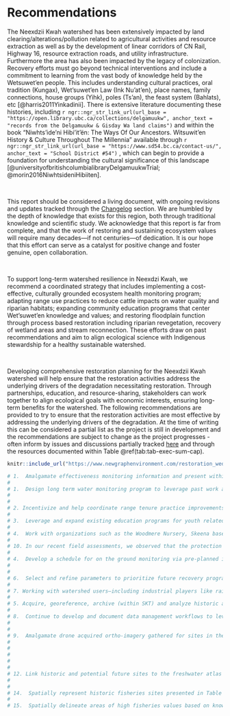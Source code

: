 # Recommendations
The Neexdzii Kwah watershed  has been extensively impacted by land clearing/alterations/pollution related to agricultural 
activities and resource extraction as well as by the development of linear corridors of CN Rail, Highway 16, resource 
extraction roads, and utility infrastructure.  Furthermore the area
has also been impacted by the legacy of colonization. Recovery efforts must go beyond technical interventions and include a 
commitment to learning from the vast body of knowledge held by the Wetsuwet'en people. This includes understanding cultural 
practices, oral tradition (Kungax), Wet'suwet'en Law (Ink Nu'at'en), place names, family connections, house groups (Yihk), 
poles (Ts'an), the feast system (Bahlats), etc [@harris2011Yinkadinii]. There is extensive literature documenting these 
histories, including `r ngr::ngr_str_link_url(url_base = "https://open.library.ubc.ca/collections/delgamuukw", anchor_text = "records from the Delgamuukw & Gisday Wa land claims")`  and within the book "Niwhts’ide’ni Hibi’it’ën: The Ways Of Our Ancestors. Witsuwit’en History & Culture 
Throughout The Millennia" available through  `r ngr::ngr_str_link_url(url_base = "https://www.sd54.bc.ca/contact-us/", anchor_text = "School District #54")`
, which can begin to provide a foundation for understanding the cultural significance of this landscape [@universityofbritishcolumbialibraryDelgamuukwTrial; @morin2016NiwhtsideniHibiiten].

<br>

This report should be considered a living document, with ongoing revisions and updates tracked through the [Changelog](#Changelog) section. 
We are humbled by the depth of knowledge that exists for this region, both through traditional knowledge and scientific study. 
We acknowledge that this report is far from complete, and that the work of restoring and sustaining ecosystem values will 
require many decades—if not centuries—of dedication. It is our hope that this effort can serve as a catalyst for positive 
change and foster genuine, open collaboration. 

<br>

To support long-term watershed resilience in Neexdzi Kwah, we recommend a coordinated strategy that includes implementing a cost-effective, culturally grounded ecosystem health monitoring program; adapting range use practices to reduce cattle impacts on water quality and riparian habitats; expanding community education programs that center Wet’suwet’en knowledge and values; and restoring floodplain function through process based restoration including riparian revegetation, recovery of wetland areas and stream reconnection. These efforts draw on past recommendations and aim to align ecological science with Indigenous stewardship for a healthy sustainable watershed.

<br>

Developing comprehensive restoration planning for the Neexdzii Kwah watershed will help ensure that the restoration activities address the underlying drivers of the degradation necessitating restoration. Through partnerships, education, and resource-sharing, stakeholders can work together to align ecological goals with economic interests, ensuring long-term benefits for the watershed. The following recommendations are provided to try to ensure that the restoration activities are most effective by addressing the underlying drivers of the degradation. At the time of writing this can be considered a partial list as the project is still in development and the recommendations are subject to change as the project progresses - often inform by issues and discussions partially tracked [here](https://github.com/NewGraphEnvironment/restoration_wedzin_kwa_2024/issues) and through the resources documented within Table \@ref(tab:tab-exec-sum-cap).

```r
knitr::include_url("https://www.newgraphenvironment.com/restoration_wedzin_kwa_2024_recomendations/", height = "800px")
```


```r
# 1.  Amalgamate effectiveness monitoring information and present within online reporting to facilitate adaptive management through sharing and review. Evolve program to leverage past monitoring methodology and data include an updated monitoring schedule, monitoring objectives, and methods. Methodology using Watershed Restoration Procedures - Routine effectiveness evaluation procedures and riparian inventory techniques ([LMH25](https://www.for.gov.bc.ca/hfd/pubs/Docs/Lmh/Lmh25/Lmh25_ed2_(2010).pdf) - percent cover by structural stage, species composition, etc.) could be utilized using pre-built digital forms served to field teams from the collaborative GIS project.
# 
# 1.  Design long term water monitoring program to leverage past work and attempt to quantify upstream water quality impacts via tools such as [CABIN](https://www.canada.ca/en/environment-climate-change/services/canadian-aquatic-biomonitoring-network/resources.html) sampling program [@canada2008CanadianAquatic], 5 sample in 30 day water quality sampling during both high and low flow periods [@wlrs2024BritishColumbia; @moe2024BritishColumbia], continuation/expansion of [temperature monitoring](https://public.tableau.com/app/profile/skeena.knowledge.trust/viz/UBRWaterTemperatureMonitoringDashboardDraft/UBRWaterTemp_Dashboard) [@skeenaknowledgetrustUBRWater, @westcott2022UpperBulkleya], quantify amounts of water withdrawn by licensees in the upper Bulkley catchment during the April to September low flow period, etc).  Importantly, careful consideration of how to implement water quality program recommendations from  @price2014UpperBulkleya, @oliver2020Analysis2017 and @westcott2022UpperBulkleya during this process is also recommended.
# 
# 
# 2. Incentivize and help coordinate range tenure practice improvements (off-site watering, rotational field use, riparian exclusion, monitoring, range use plan updates that reduce cattle load, range stewardship planning that includes "red" zones for cattle exclusion, etc.) to reduce cattle impacts on riparian and water quality values.  Cattle waste loading to tributary and mainstem habitats is of paramount concern as water quality degradation due to high biological oxygen demand related to nutrient loading will undermine the ability of aquatic life to recover from cumulative impacts in the watershed.
# 
# 3.  Leverage and expand existing education programs for youth related to watershed health and cultural/ecosystem significance of fish/riparian/wildlife values to provide outreach for all school aged and post-secondary students in the greater Skeena region.
# 
# 4.  Work with organizations such as the Woodmere Nursery, Skeena based "Seed the North", knowledge holders and others to develop a local seed collection and propagation program to increase capacity for floodplain revegetation that can be scaled up to meet the challenges faced by historic removal of these native vegetation communities.
# 
# 10. In our recent field assessments, we observed that the protection of road and rail infrastructure through streambank armoring is not adequately incorporating best practices for vegetating riprap, soft armouring where possible and establishing/restoring effective riparian buffers. This oversight can significantly impact watershed health and biodiversity. To address this issue, we recommend collaborating with relevant stakeholders to advocate for the documentation, evolution, and dissemination of best practices related to streambank armoring.
# 
# 4.  Develop a schedule for on the ground monitoring via pre-planned instream surveys (walks) of mainstem and tributary habitats and riparian recovery/monitoring. Map these "trail" systems and document values within them. Increasing the presence of First Nation representatives, environmental practitioners and regulators within valuable streams within the Neexdzi Kwa watershed - regardless of land ownership - will help educate surveyors on the current state of these systems, provide information regarding recovery effort results and incentivize responsible land management by landowners/managers in the region.
# 
# 
# 6.  Select and refine parameters to prioritize future recovery program type (ex. water quality monitoring, range management program, education initiative, riparian vegetation recovery, expanded seed collection/propogation program, erosion protection, etc.) and allocate available dollars accordingly.  After financial and capacity resources are delineated by recovery program type - select parameters, and weight a ranking system for each to inform prioritization of specific sites within each recovery program. For physical actions such as riparian fencing for cattle exclusion, riparian/floodplain vegetation recovery and erosion protection include prioritization criteria that incorporates the amount of riparian/floodplain area available for recovery (ie. the wider the buffer available for meaningful native floodplain vegetation community establishment -  the higher the priority for investment).  Utilize established standards when possible such as the [Riparian Areas Protection Regulation](https://www2.gov.bc.ca/gov/content/environment/plants-animals-ecosystems/fish/aquatic-habitat-management/riparian-areas-regulation) and the [Riparian Management Area Guidebook](https://www2.gov.bc.ca/gov/content/industry/forestry/managing-our-forest-resources/silviculture/silvicultural-systems/silviculture-guidebooks/riparian-management-area-guidebook) [@ministryofforests1995RiparianManagement].
# 
# 7. Working with watershed users—including industrial players like railways and highways, as well as landowners and range tenure holders—is essential for promoting water retention through beaver activity. The Beaver Restoration Assessment Tool (BRAT) can guide efforts by identifying areas where beaver activity can optimize water retention and flow regulation. Beavers are natural ecosystem engineers; their dams slow water flow, enhance groundwater recharge, and reduce flood risks, while also improving water quality by trapping sediments and filtering pollutants. Providing incentives to landowners and tenure holders to support water retention on the landscape can help catalyze beaver influenced wetlands throughout the watershed addressing potential land use conflicts while aligning ecological goals with economic interests.
# 
# 5. Acquire, georeference, archive (within SKT) and analyze historic aerial imagery for the Neexdzii Kwah watershed and compare with recent orthoimagery and/or LiDAR data to quantify historic changes in stream morphology and floodplain extent resulting in loss of quantity and quality of water and fish habitat while highlighting areas of historic dredging, realignment, and floodplain disconnections due to infrastructure, to guide future restoration efforts. Script all analysis when possible to facilitate reproducibility and sharing of the analysis.
# 
# 8.  Continue to develop and document data management workflows to leverage existing established data storage systems to retrieve data from and load to and build capacity for all interested to do the same. Established data storage systems include the [BC Data Catalogue](https://catalogue.data.gov.bc.ca/), the [Skeena Salmon Data Centre](https://data.skeenasalmon.info/), [NuSEDS-New Salmon Escapement Database System](https://open.canada.ca/data/en/dataset/c48669a3-045b-400d-b730-48aafe8c5ee6) and [bcfishpass](https://github.com/smnorris/bcfishpass/tree/main/data)
# 
# 
# 9.  Amalgamate drone acquired ortho-imagery gathered for sites in the Neexdzii Kwah watershed, store as Cloud Optimized Geotiffs on a cloud service provider and link to the imagery via the collaborative GIS project. Orthoimagery has been gathered for past monitoring of historic restoration sites as well as part of fish passage restoration planning efforts.
# 
# 
# 
# 
# 
# 12. Link historic and potential future sites to the freshwater atlas using the linear feature id of stream segments and conduct watershed drainage area analysis for individual stream segments (or portions of steram segments) so that this area can be tied to other GIS and user input parameters. Functions kept in [fwapg](https://github.com/smnorris/fwapg), [fwapgr](https://github.com/poissonconsulting/fwapgr), [fwatlasbc](https://github.com/poissonconsulting/fwatlasbc) and custom function developed for this project can be used. Results from this can be compared to other methods for determining project setbacks from the high water mark such as the [Riparian Areas Protection Regulation](https://www2.gov.bc.ca/gov/content/environment/plants-animals-ecosystems/fish/aquatic-habitat-management/riparian-areas-regulation) and the [Riparian Management Area Guidebook](https://www2.gov.bc.ca/gov/content/industry/forestry/managing-our-forest-resources/silviculture/silvicultural-systems/silviculture-guidebooks/riparian-management-area-guidebook) [@ministryofforests1995RiparianManagement].
# 
# 
# 14.  Spatially represent historic fisheries sites presented in Table \@ref(tab:tab-hist-sites) so the option is available that potential areas of restoration can be ranked according to their proximity to these sites.
# 
# 15.  Spatially delineate areas of high fisheries values based on known spawning and rearing habitat for fish species of interest. Where data gaps exist - develop study plans to understand where this high value habitat is and quantify its value for fish species of interest through standardized methodologies such as Fish and Fish Habitat Assessment Procedures [@johnstonFishHabitatAssessment1996]. For known spawning and rearing locations, load reviewed data into `bcfishpass` using the `user_habitat_classification.csv` file located [here](https://github.com/smnorris/bcfishpass/blob/main/data/user_habitat_classification.csv) so it can be pulled into the collaborative GIS project and queried to facilitate priority ranking of areas of high fisheries values.
```

